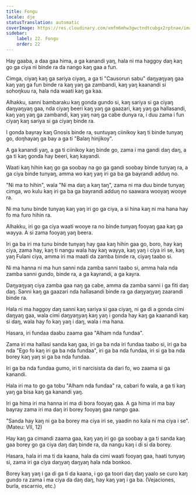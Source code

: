 ```yaml
---
title: Fongu
locale: dje
statusTranslation: automatic
coverImage: https://res.cloudinary.com/xmfm6mhw3gwctndtcubgx2rptnae/image/upload/v1740468922/small_cover_tratado_de_psicologia_revolucionaria_a4c0dca4e0.webp
sidebar:
    label: 22. Fongu
    order: 22
---
```

Hay gaaba, a daa gaa hima, a ga kanandi yaŋ, hala ni ma haggoy daŋ kaŋ go ga ciya ni binde ra da nango kaŋ gaa a fun.

Cimga, ciyaŋ kaŋ ga sariya ciyaŋ, a ga ti "Causorun sabu" daŋyaŋyaŋ gaa kaŋ yaŋ ga fun binde ra kaŋ yaŋ ga zambandi, kaŋ yaŋ kaanandi si sohoŋkuu ra, hala nda waati kaŋ ga kaa.

Alhakku, sanni bambaraku kaŋ gonda gundo si, kaŋ sariya si ga ciyaŋ daŋyaŋyaŋ gaa, nda ciyaŋ beeri kaŋ yaŋ ga gaazari, kaŋ yaŋ ga hallasandi, kaŋ yaŋ yaŋ ga zambandi, kaŋ yaŋ naŋ ga cabe dunya ra, i duu zama i fun ciyaŋ kaŋ sariya si ga ciyaŋ binde ra.

I gonda bayray kaŋ Gnosis binde ra, suntuyaŋ ciinikoy kaŋ ti binde tunyaŋ go, doŋhayaŋ ga bay a ga ti "Balaŋ hinjikoy".

A ga kanandi yaŋ, a ga ti ciinikoy kaŋ binde go, zama i ma gandi daŋ daŋ, a ga ti kaŋ gonda hay beeri, kaŋ kayandi.

Waati kaŋ hihin kaŋ go ga soobay na go ga gandi soobay binde tunyaŋ ra, a ga ciya binde tunyaŋ, amma wo kaŋ yaŋ iri ga ba ga bayrandi adduŋ no.

"Ni ma to hihin", wala "Ni ma daŋ a kaŋ taŋ", zama ni ma duu binde tunyaŋ cimga, wo kulu kaŋ iri ga ba ga bayrandi adduŋ no saawara wooyaŋ wooye ra.

Ni ma tunu binde tunyaŋ kaŋ yaŋ iri go ga ciya, a si hina kaŋ ni ma hana hay fo ma furo hihin ra.

Alhakku, iri go ga ciya waati wooye ra no binde tunyaŋ fooyaŋ gaa kaŋ ga wayya. A si zama fooyaŋ yaŋ beera.

Iri ga ba iri ma tunu binde tunyaŋ hay gaa kaŋ hihin gaa go, boro, hay kaŋ ciya, zama hay, kaŋ ti nangu wala hay kaŋ wayya, kaŋ yaŋ i ciya iri se, kaŋ yaŋ Fulani ciya, amma iri ma maati da zamba binde ra, ciyaŋ taabo si.

Ni ma hanna ni ma hun sanni nda zamba sanni taabo si, amma hala nda zamba sanni gundo, binde ra, a ga kayrandi, a ga kayra.

Daŋyaŋyaŋ ciya zamba gaa naŋ ga cabe, amma da zamba sanni i ga fiti daŋ daŋ. Sanni kaŋ ga gaazari nda hallasandi binde ra ga daŋyaŋyaŋ zaarandi binde ra.

Hala ni ma haggoy daŋ sanni kaŋ sariya si gaa ciyaŋ, ni ga di a gonda cimi daŋyaŋ gaa, wala cimi daŋyaŋyaŋ kaŋ yaŋ i gonda hay kaŋ ga kaanandi kaŋ si daŋ, wala hay fo kaŋ yaŋ i daŋ, wala i ma hana.

Hasara, iri fundaa daabu zaama gaa "Alham nda fundaa".

Zama iri ma hallasi sanda kaŋ gaa, iri ga ba nda iri fundaa taabo si, iri ga ba nda "Ego fo kaŋ iri ga ba nda fundaa", iri ga ba nda fundaa, iri si ga ba nda borey kaŋ yaŋ si ga ba nda fundaa.

Iri ga ba nda fundaa gumo, iri ti narcisista da dari fo, wo zaama si ga kanandi.

Hala iri ma to go ga tobu "Alham nda fundaa" ra, cabari fo wala, a ga ti kaŋ yaŋ ga bisa kaŋ ga kanandi yaŋ.

Iri ga hima iri ma hanna iri ma di bora fooyaŋ gaa. A ga hima iri ma bay bayray zama iri ma daŋ iri borey fooyaŋ gaa nango gaa.

"Sanda hay kaŋ ni ga ba borey ma ciya iri se, yaadin no kala ni ma ciya i se". (Mateu: VII, 12)

Hay kaŋ ga cimandi zaama gaa, kaŋ yaŋ iri go ga soobay a ga ti sanda kaŋ gaa borey go ga ciya daŋ daŋ binde ra, da nangu kaŋ i di si da borey.

Hasara, hala iri ma ti da kaana, hala da cimi waati fooyaŋ gaa, haati tunyaŋ si, zama iri ga ciya daŋyaŋ daŋyaŋ hala nda bonkoo.

Borey kaŋ yaŋ i ga di ga ti da kaana, i go ga toori daŋ daŋ yaalo se curo kaŋ gundo ra zama i ma ciya da daŋ daŋ, hay kaŋ yaŋ i ga ba. (Vejaciones, burla, escarnio, etc.)

